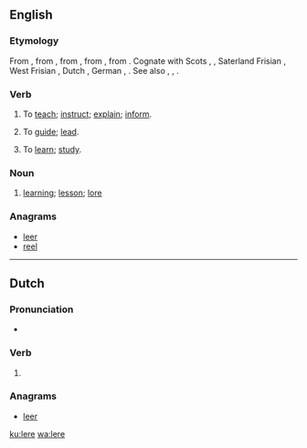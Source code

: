==English==

===Etymology===
From {{etyl|enm|en}} {{term|leren||to teach, instruct|lang=enm}}, from {{etyl|ang|en}} {{term|læran|lǣran|to teach, instruct, indoctrinate|lang=ang}}, from {{etyl|gem-pro|en}} {{recons|laizijaną||to teach|lang=gem-pro}}, from {{recons|laizō||lore, teaching", literally, "track, trace|lang=gem-pro}}, from {{etyl|ine-pro|en}} {{recons|leyəs-||to track, furrow|lang=ine-pro}}.  Cognate with Scots {{term|lere|lang=sco}}, {{term|leir|lang=sco}}, Saterland Frisian {{term|leere|lang=stq}}, West Frisian {{term|leare|lang=fy}}, Dutch {{term|leren|lang=nl}}, German {{term|lehren|lang=de}}, {{etyl|sv|-}} {{term|lära|lang=sv}}. See also {{l|en|lear}}, {{l|en|lore}}, {{l|en|learn}}.

===Verb===
{{en-verb|ler|es}}

# {{context|obsolete|_|or|_|UK|_|dialectal|Scotland}} To [[teach]]; [[instruct]]; [[explain]]; [[inform]].
# {{context|obsolete|_|or|_|UK|_|dialectal|Scotland}} To [[guide]]; [[lead]].
# {{context|obsolete|_|or|_|UK|_|dialectal|Scotland}} To [[learn]]; [[study]].

===Noun===
{{en-noun}}

# {{context|obsolete}} [[learning]]; [[lesson]]; [[lore]]
#: {{rfquotek|Spenser}}

===Anagrams===
* [[leer#English|leer]]
* [[reel#English|reel]]

----

==Dutch==

===Pronunciation===
* {{rhymes|eːrə|lang=nl}}

===Verb===
{{head|nl}}

# {{nl-verb form of|n=sg|t=pres|m=subj|leren}}

===Anagrams===
* [[leer#Dutch|leer]]

[[ku:lere]]
[[wa:lere]]